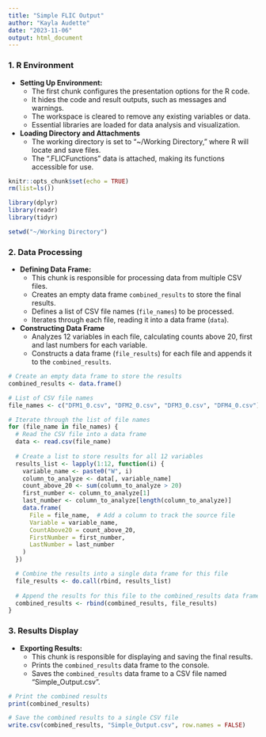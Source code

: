 ```yaml
---
title: "Simple FLIC Output"
author: "Kayla Audette"
date: "2023-11-06"
output: html_document
---
```


### 1. R Environment

- **Setting Up Environment:**
  - The first chunk configures the presentation options for the R code.
  - It hides the code and result outputs, such as messages and warnings.
  - The workspace is cleared to remove any existing variables or data.
  - Essential libraries are loaded for data analysis and visualization.
  
- **Loading Directory and Attachments**
  - The working directory is set to "~/Working Directory," where R will locate and save files.
  - The ".FLICFunctions" data is attached, making its functions accessible for use.
  
```r
knitr::opts_chunk$set(echo = TRUE)
rm(list=ls())

library(dplyr)
library(readr)
library(tidyr)

setwd("~/Working Directory")
```


### 2. Data Processing

- **Defining Data Frame:**
  - This chunk is responsible for processing data from multiple CSV files.
  - Creates an empty data frame `combined_results` to store the final results.
  - Defines a list of CSV file names (`file_names`) to be processed.
  - Iterates through each file, reading it into a data frame (`data`).
  
- **Constructing Data Frame**
  - Analyzes 12 variables in each file, calculating counts above 20, first and last numbers for each variable.
  - Constructs a data frame (`file_results`) for each file and appends it to the `combined_results`.
  
```r
# Create an empty data frame to store the results
combined_results <- data.frame()

# List of CSV file names
file_names <- c("DFM1_0.csv", "DFM2_0.csv", "DFM3_0.csv", "DFM4_0.csv")  # Add the names of your CSV files

# Iterate through the list of file names
for (file_name in file_names) {
  # Read the CSV file into a data frame
  data <- read.csv(file_name)
  
  # Create a list to store results for all 12 variables
  results_list <- lapply(1:12, function(i) {
    variable_name <- paste0("W", i)
    column_to_analyze <- data[, variable_name]
    count_above_20 <- sum(column_to_analyze > 20)
    first_number <- column_to_analyze[1]
    last_number <- column_to_analyze[length(column_to_analyze)]
    data.frame(
      File = file_name,  # Add a column to track the source file
      Variable = variable_name,
      CountAbove20 = count_above_20,
      FirstNumber = first_number,
      LastNumber = last_number
    )
  })

  # Combine the results into a single data frame for this file
  file_results <- do.call(rbind, results_list)
  
  # Append the results for this file to the combined_results data frame
  combined_results <- rbind(combined_results, file_results)
}
```


### 3. Results Display

- **Exporting Results:**
  - This chunk is responsible for displaying and saving the final results.
  - Prints the `combined_results` data frame to the console.
  - Saves the `combined_results` data frame to a CSV file named "Simple_Output.csv".
  
```r
# Print the combined results
print(combined_results)

# Save the combined results to a single CSV file
write.csv(combined_results, "Simple_Output.csv", row.names = FALSE)
```
